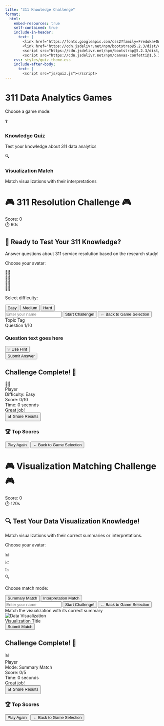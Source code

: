 ```yaml
---
title: "311 Knowledge Challenge"
format:
  html:
    embed-resources: true
    self-contained: true
    include-in-header:
      text: |
        <link href="https://fonts.googleapis.com/css2?family=Fredoka+One&family=Nunito:wght@400;700&display=swap" rel="stylesheet">
        <link href="https://cdn.jsdelivr.net/npm/bootstrap@5.2.3/dist/css/bootstrap.min.css" rel="stylesheet">
        <script src="https://cdn.jsdelivr.net/npm/bootstrap@5.2.3/dist/js/bootstrap.bundle.min.js"></script>
        <script src="https://cdn.jsdelivr.net/npm/canvas-confetti@1.5.1/dist/confetti.browser.min.js"></script>
    css: styles/quiz-theme.css
    include-after-body: 
      text: |
        <script src="js/quiz.js"></script>
---
```


```{=html}
<div>
<div class="game-selector">
  <h1>311 Data Analytics Games</h1>
  <p>Choose a game mode:</p>
  <div class="game-options">
    <div class="game-option" id="quiz-option">
      <div class="game-icon">❓</div>
      <h3>Knowledge Quiz</h3>
      <p>Test your knowledge about 311 data analytics</p>
    </div>
    <div class="game-option" id="match-option">
      <div class="game-icon">🔍</div>
      <h3>Visualization Match</h3>
      <p>Match visualizations with their interpretations</p>
    </div>
  </div>
</div>

<!-- Quiz Game -->
<div class="game-container quiz-game hidden">
  <div class="game-header">
    <h1>🎮 311 Resolution Challenge 🎮</h1>
    <div class="progress-container">
      <div id="quiz-progress-bar" class="progress-bar"></div>
    </div>
    <div class="stats">
      <div class="score">Score: <span id="quiz-score">0</span></div>
      <div class="timer">⏱️ <span id="quiz-timer">60</span>s</div>
    </div>
  </div>

  <div class="game-content">
    <div id="quiz-start-screen" class="screen">
      <h2>🚦 Ready to Test Your 311 Knowledge?</h2>
      <p class="instructions">Answer questions about 311 service resolution based on the research study!</p>
      <div class="avatar-selection">
        <p>Choose your avatar:</p>
        <div class="avatars">
          <div class="avatar" data-avatar="🧑‍💼"><span>🧑‍💼</span></div>
          <div class="avatar" data-avatar="👩‍💻"><span>👩‍💻</span></div>
          <div class="avatar" data-avatar="🧑‍🔧"><span>🧑‍🔧</span></div>
          <div class="avatar" data-avatar="👩‍🔬"><span>👩‍🔬</span></div>
        </div>
      </div>
      <div class="difficulty-selection">
        <p>Select difficulty:</p>
        <div class="difficulty-options">
          <button class="difficulty-btn" data-difficulty="easy">Easy</button>
          <button class="difficulty-btn" data-difficulty="medium">Medium</button>
          <button class="difficulty-btn" data-difficulty="hard">Hard</button>
        </div>
      </div>
      <input type="text" id="quiz-player-name" class="player-input" placeholder="Enter your name" maxlength="15">
      <button id="quiz-start-button" class="button">Start Challenge!</button>
      <button id="back-to-selection-from-quiz" class="back-button">← Back to Game Selection</button>
    </div>

    <div id="quiz-game-screen" class="screen hidden">
      <div class="question-container">
        <div class="topic-tag" id="quiz-topic-tag">Topic Tag</div>
        <div class="question-number">Question <span id="current-question">1</span>/<span id="total-questions">10</span></div>
        <h3 id="quiz-question-text">Question text goes here</h3>
        <div id="quiz-options" class="options">
          <!-- Options will be inserted here -->
        </div>
      </div>
      <div class="hint-container">
        <button id="hint-button" class="hint-button">💡 Use Hint</button>
        <div id="hint-text" class="hint-text hidden"></div>
      </div>
      <button id="quiz-next-button" class="button">Submit Answer</button>
    </div>

    <div id="quiz-results-screen" class="screen hidden">
      <h2>Challenge Complete! 🎉</h2>
      <div class="results-details">
        <div class="result-avatar" id="quiz-result-avatar">🧑‍💼</div>
        <div class="result-name" id="quiz-result-name">Player</div>
        <div class="result-difficulty" id="quiz-result-difficulty">Difficulty: Easy</div>
        <div class="result-score">Score: <span id="quiz-final-score">0</span>/<span id="quiz-max-score">10</span></div>
        <div class="result-time">Time: <span id="quiz-completion-time">0</span> seconds</div>
      </div>
      <div class="result-message" id="quiz-result-message">Great job!</div>
      <div class="answers-review" id="quiz-answers-review">
        <!-- Review of answers will go here -->
      </div>
      <div class="share-results">
        <button id="quiz-share-button" class="button">📊 Share Results</button>
      </div>
      <div class="leaderboard">
        <h3>🏆 Top Scores</h3>
        <ol id="quiz-leaderboard-list">
          <!-- Leaderboard entries will be inserted here -->
        </ol>
      </div>
      <div class="action-buttons">
        <button id="quiz-restart-button" class="button">Play Again</button>
        <button id="back-to-selection-from-results" class="back-button">← Back to Game Selection</button>
      </div>
    </div>
  </div>
</div>

<!-- Visualization Match Game -->
<div class="game-container match-game hidden">
  <div class="game-header">
    <h1>🎮 Visualization Matching Challenge 🎮</h1>
    <div class="progress-container">
      <div id="match-progress-bar" class="progress-bar"></div>
    </div>
    <div class="stats">
      <div class="score">Score: <span id="match-score">0</span></div>
      <div class="timer">⏱️ <span id="match-timer">120</span>s</div>
    </div>
  </div>

  <div class="game-content">
    <div id="match-start-screen" class="screen">
      <h2>🔍 Test Your Data Visualization Knowledge!</h2>
      <p class="instructions">Match visualizations with their correct summaries or interpretations.</p>
      <div class="avatar-selection">
        <p>Choose your avatar:</p>
        <div class="avatars">
          <div class="avatar" data-avatar="📊"><span>📊</span></div>
          <div class="avatar" data-avatar="📈"><span>📈</span></div>
          <div class="avatar" data-avatar="📉"><span>📉</span></div>
          <div class="avatar" data-avatar="🔍"><span>🔍</span></div>
        </div>
      </div>
      <div class="mode-selection">
        <p>Choose match mode:</p>
        <div class="mode-options">
          <button class="mode-btn selected" data-mode="summary">Summary Match</button>
          <button class="mode-btn" data-mode="interpretation">Interpretation Match</button>
        </div>
      </div>
      <input type="text" id="match-player-name" class="player-input" placeholder="Enter your name" maxlength="15">
      <button id="match-start-button" class="button">Start Challenge!</button>
      <button id="back-to-selection-from-match" class="back-button">← Back to Game Selection</button>
    </div>

    <div id="match-game-screen" class="screen hidden">
      <div class="match-container">
        <div class="match-instruction" id="match-instruction">
          Match the visualization with its correct summary
        </div>
        
        <div class="visualization-display">
          <img id="current-visualization" src="" alt="Data Visualization" class="viz-image">
          <div id="viz-title" class="viz-title">Visualization Title</div>
        </div>
        
        <div id="match-options" class="match-options">
          <!-- Match options will be inserted here -->
        </div>
      </div>
      <button id="match-next-button" class="button">Submit Match</button>
    </div>

    <div id="match-results-screen" class="screen hidden">
      <h2>Challenge Complete! 🎉</h2>
      <div class="results-details">
        <div class="result-avatar" id="match-result-avatar">📊</div>
        <div class="result-name" id="match-result-name">Player</div>
        <div class="result-mode" id="match-result-mode">Mode: Summary Match</div>
        <div class="result-score">Score: <span id="match-final-score">0</span>/<span id="match-max-score">5</span></div>
        <div class="result-time">Time: <span id="match-completion-time">0</span> seconds</div>
      </div>
      <div class="result-message" id="match-result-message">Great job!</div>
      <div class="matches-review" id="matches-review">
        <!-- Review of matches will go here -->
      </div>
      <div class="share-results">
        <button id="match-share-button" class="button">📊 Share Results</button>
      </div>
      <div class="leaderboard">
        <h3>🏆 Top Scores</h3>
        <ol id="match-leaderboard-list">
          <!-- Leaderboard entries will be inserted here -->
        </ol>
      </div>
      <div class="action-buttons">
        <button id="match-restart-button" class="button">Play Again</button>
        <button id="back-to-selection-from-match-results" class="back-button">← Back to Game Selection</button>
      </div>
    </div>
  </div>
</div>
</div>
```